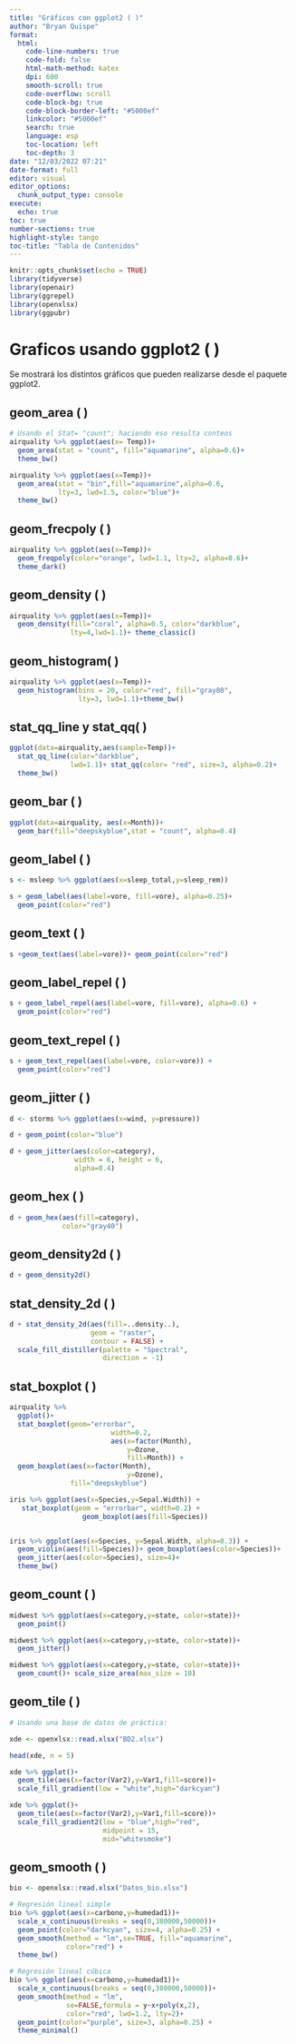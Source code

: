 ```yaml
---
title: "Gráficos con ggplot2 ( )"
author: "Bryan Quispe"
format: 
  html:
    code-line-numbers: true
    code-fold: false
    html-math-method: katex
    dpi: 600
    smooth-scroll: true
    code-overflow: scroll
    code-block-bg: true
    code-block-border-left: "#5000ef"
    linkcolor: "#5000ef"
    search: true
    language: esp
    toc-location: left
    toc-depth: 3
date: "12/03/2022 07:21"
date-format: full
editor: visual
editor_options: 
  chunk_output_type: console
execute: 
  echo: true
toc: true
number-sections: true
highlight-style: tango
toc-title: "Tabla de Contenidos"
---
```


```r

knitr::opts_chunk$set(echo = TRUE)
library(tidyverse)
library(openair)
library(ggrepel)
library(openxlsx)
library(ggpubr)
```

# Graficos usando ggplot2 ( )

Se mostrará los distintos gráficos que pueden realizarse desde el paquete ggplot2.

## geom_area ( )

```r
# Usando el Stat= "count"; haciendo eso resulta conteos
airquality %>% ggplot(aes(x= Temp))+
  geom_area(stat = "count", fill="aquamarine", alpha=0.6)+
  theme_bw()

airquality %>% ggplot(aes(x=Temp))+
  geom_area(stat = "bin",fill="aquamarine",alpha=0.6,
            lty=3, lwd=1.5, color="blue")+
  theme_bw()
```

## geom_frecpoly ( )

```r
airquality %>% ggplot(aes(x=Temp))+
  geom_freqpoly(color="orange", lwd=1.1, lty=2, alpha=0.6)+
  theme_dark()
```

## geom_density ( )

```r
airquality %>% ggplot(aes(x=Temp))+
  geom_density(fill="coral", alpha=0.5, color="darkblue",
               lty=4,lwd=1.1)+ theme_classic()
```

## geom_histogram( )

```r
airquality %>% ggplot(aes(x=Temp))+
  geom_histogram(bins = 20, color="red", fill="gray80",
                 lty=3, lwd=1.1)+theme_bw()
```

## stat_qq_line y stat_qq( )

```r
ggplot(data=airquality,aes(sample=Temp))+
  stat_qq_line(color="darkblue",
               lwd=1.1)+ stat_qq(color= "red", size=3, alpha=0.2)+
  theme_bw()
```

## geom_bar ( )

```r
ggplot(data=airquality, aes(x=Month))+
  geom_bar(fill="deepskyblue",stat = "count", alpha=0.4)
```

## geom_label ( )

```r
s <- msleep %>% ggplot(aes(x=sleep_total,y=sleep_rem))

s + geom_label(aes(label=vore, fill=vore), alpha=0.25)+
  geom_point(color="red")
```

## geom_text ( )

```r
s +geom_text(aes(label=vore))+ geom_point(color="red")
```

## geom_label_repel ( )

```r
s + geom_label_repel(aes(label=vore, fill=vore), alpha=0.6) +
  geom_point(color="red")
```

## geom_text_repel ( )

```r
s + geom_text_repel(aes(label=vore, color=vore)) + 
  geom_point(color="red")
```

## geom_jitter ( )

```r

d <- storms %>% ggplot(aes(x=wind, y=pressure))

d + geom_point(color="blue")

d + geom_jitter(aes(color=category),
                width = 6, height = 6,
                alpha=0.4)
```

## geom_hex ( )

```r
d + geom_hex(aes(fill=category),
             color="gray40")
```

## geom_density2d ( )

```r
d + geom_density2d()
```

## stat_density_2d ( )

```r
d + stat_density_2d(aes(fill=..density..),
                    geom = "raster",
                    contour = FALSE) + 
  scale_fill_distiller(palette = "Spectral",
                       direction = -1)
```

## stat_boxplot ( )

```r

airquality %>% 
  ggplot()+ 
  stat_boxplot(geom="errorbar",
                         width=0.2,
                         aes(x=factor(Month),
                             y=Ozone,
                             fill=Month)) +
  geom_boxplot(aes(x=factor(Month),
                             y=Ozone),
               fill="deepskyblue")

iris %>% ggplot(aes(x=Species,y=Sepal.Width)) +
   stat_boxplot(geom = "errorbar", width=0.2) +
                  geom_boxplot(aes(fill=Species))


iris %>% ggplot(aes(x=Species, y=Sepal.Width, alpha=0.3)) +
  geom_violin(aes(fill=Species))+ geom_boxplot(aes(color=Species))+
  geom_jitter(aes(color=Species), size=4)+
  theme_bw()
```

## geom_count ( )

```r
midwest %>% ggplot(aes(x=category,y=state, color=state))+
  geom_point()

midwest %>% ggplot(aes(x=category,y=state, color=state))+
  geom_jitter()

midwest %>% ggplot(aes(x=category,y=state, color=state))+
  geom_count()+ scale_size_area(max_size = 10)
```

## geom_tile ( )

```r
# Usando una base de datos de práctica:

xde <- openxlsx::read.xlsx("BD2.xlsx")

head(xde, n = 5)

xde %>% ggplot()+
  geom_tile(aes(x=factor(Var2),y=Var1,fill=score))+
  scale_fill_gradient(low = "white",high="darkcyan")

xde %>% ggplot()+
  geom_tile(aes(x=factor(Var2),y=Var1,fill=score))+
  scale_fill_gradient2(low = "blue",high="red",
                       midpoint = 15,
                       mid="whitesmoke")

```

## geom_smooth ( )

```r
bio <- openxlsx::read.xlsx("Datos_bio.xlsx")

# Regresión lineal simple
bio %>% ggplot(aes(x=carbono,y=humedad1))+
  scale_x_continuous(breaks = seq(0,380000,50000))+
  geom_point(color="darkcyan", size=4, alpha=0.25) + 
  geom_smooth(method = "lm",se=TRUE, fill="aquamarine",
              color="red") + 
  theme_bw()

# Regresión lineal cúbica
bio %>% ggplot(aes(x=carbono,y=humedad1))+
  scale_x_continuous(breaks = seq(0,380000,50000))+
  geom_smooth(method = "lm",
              se=FALSE,formula = y~x+poly(x,2),
              color="red", lwd=1.2, lty=2)+
  geom_point(color="purple", size=3, alpha=0.25) + 
  theme_minimal()

```
